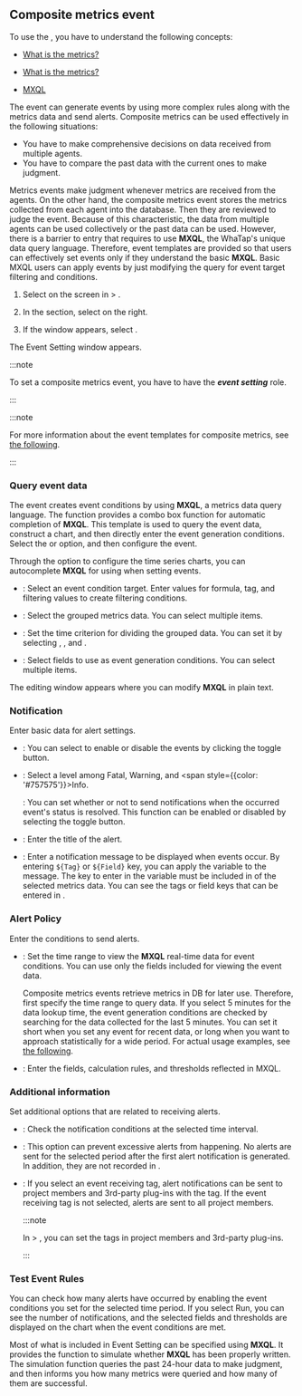 ## Composite metrics event

To use the <Cmdname sid="composite_metrics" className="uitext" />, you have to understand the following concepts:

<Xclude product='npm'>

- [What is the metrics?](metrics-intro)

</Xclude>

<InDoc product='npm'>

- [What is the metrics?](../metrics/common-metrics-intro)

</InDoc>

- [MXQL](../mxql/mxql-overview)

The <Cmdname sid="composite_metrics" className="uitext" /> event can generate events by using more complex rules along with the metrics data and send alerts. Composite metrics can be used effectively in the following situations:

- You have to make comprehensive decisions on data received from multiple agents.
- You have to compare the past data with the current ones to make judgment.

Metrics events make judgment whenever metrics are received from the agents. On the other hand, the composite metrics event stores the metrics collected from each agent into the database. Then they are reviewed to judge the event. Because of this characteristic, the data from multiple agents can be used collectively or the past data can be used. However, there is a barrier to entry that requires to use **MXQL**, the WhaTap's unique data query language. Therefore, event templates are provided so that users can effectively set events only if they understand the basic **MXQL**. Basic MXQL users can apply events by just modifying the query for event target filtering and conditions.

1. Select <Cmdname sid="metrics" className="uitext" /> on the screen in <Cmdname sid="event_statistic" className="uitext" /> &gt; <Cmdname sid="event_setting" className="uitext" />.

2. In the <Cmdname sid="composite_metrics" className="uitext" /> section, select <Cmdname sid="add_notification" className="uitext" /> on the right.

3. If the <Cmdname sid="composite_metrics" className="uitext" /> window appears, select <Cmdname sid="create_new_composite_mxql_event" className="uitext" />.

The Event Setting window appears. 

<ImgLang img='set-event-cmetric.png' desc='Composite Metrics Event Setting' />

<Xclude product='server'>

:::note

To set a composite metrics event, you have to have the **_event setting_** role.

:::

</Xclude>

<InDoc product='server,postgresql,postgresql-v1,java,python,php,nodejs,golang,dotnet,browser'>

:::note

For more information about the event templates for composite metrics, see [the following](#composite-metrics-template).

:::

</InDoc>

### Query event data

<Cmdname sid="composite_metrics" className="uitext" /> The event creates event conditions by using <b>MXQL</b>, a metrics data query language. The <Cmdname sid="create_new_composite_mxql_event" className="uitext" /> function provides a combo box function for automatic completion of <b>MXQL</b>. This template is used to query the event data, construct a chart, and then directly enter the event generation conditions. Select the <Cmdname sid="widget" className="uitext" /> or <Cmdname sid="text" className="uitext" /> option, and then configure the event.

<Tabs>
<TabItem value='widget' label='Widget'>

Through the option to configure the time series charts, you can autocomplete **MXQL** for using when setting events.

<ImgLang img='set-event-data-view.png' desc='Event data inquiry' />

- <Cmdname sid="filter" className="uitext" />: Select an event condition target. Enter values for <LinkImage img="number-01.png" className="ico" /> formula, <LinkImage img="number-02.png" className="ico" /> tag, and <LinkImage img="number-03.png" className="ico" /> filtering values to create filtering conditions.

  <ImgLang img='set-event-cmetric-filter.png' desc='Filter' />

- <Cmdname sid="groupby" className="uitext" />: Select the grouped metrics data. You can select multiple items.

- <Cmdname sid="timeunit" className="uitext" />: Set the time criterion for dividing the grouped data. You can set it by selecting <Cmdname sid="second" className="uitext" />, <Cmdname sid="minute" className="uitext" />, and <Cmdname sid="hour" className="uitext" />.

- <Cmdname sid="field" className="uitext" />: Select fields to use as event generation conditions. You can select multiple items.

</TabItem>
<TabItem value='text' label='Text'>

The editing window appears where you can modify **MXQL** in plain text.

<ImgLang img='set-event-metrics-text.png' desc='Metrics Event - Text' />

</TabItem>
</Tabs>

### Notification

Enter basic data for alert settings.

- <Cmdname sid="enable_events" className="uitext" />: You can select to enable or disable the events by clicking the toggle button.

- <Cmdname sid="level" className="uitext" />: Select a level among <span class='vslow'>Fatal</span>, <span class='slow'>Warning</span>, and <span style={{color: '#757575'}}>Info</span>.

  <Cmdname sid="resolved_event_notification" className="uitext" />: You can set whether or not to send notifications when the occurred event's status is resolved. This function can be enabled or disabled by selecting the toggle button.

- <Cmdname sid="title" className="uitext" />: Enter the title of the alert.

- <Cmdname sid="message" className="uitext" />: Enter a notification message to be displayed when events occur. By entering <code>&#36;&#123;Tag&#125;</code> or <code>&#36;&#123;Field&#125;</code> key, you can apply the variable to the message. The key to enter in the variable must be included in <Cmdname sid="category" className="uitext" /> of the selected metrics data. You can see the tags or field keys that can be entered in <Cmdname sid="tag_count" className="uitext" />.

  <ImgLang img='event-config-message-example.png' desc='Message example' />

### Alert Policy

Enter the conditions to send alerts.

- <Cmdname sid="data_time_range" className="uitext" />: Set the time range to view the <b>MXQL</b> real-time data for event conditions. You can use only the fields included for viewing the event data.

  Composite metrics events retrieve metrics in DB for later use. Therefore, first specify the time range to query data. If you select 5 minutes for the data lookup time, the event generation conditions are checked by searching for the data collected for the last 5 minutes. You can set it short when you set any event for recent data, or long when you want to approach statistically for a wide period. For actual usage examples, see [the following](#template).

- <Cmdname sid="condition" className="uitext" />: Enter the fields, calculation rules, and thresholds reflected in MXQL.

### Additional information

Set additional options that are related to receiving alerts.

- <Cmdname sid="interval" className="uitext" />: Check the notification conditions at the selected time interval.

- <Cmdname sid="silent" className="uitext" />: This option can prevent excessive alerts from happening. No alerts are sent for the selected period after the first alert notification is generated. In addition, they are not recorded in <Cmdname sid="event_history" className="uitext" />.

- <Cmdname sid="event_tag" className="uitext" />: If you select an event receiving tag, alert notifications can be sent to project members and 3rd-party plug-ins with the tag. If the event receiving tag is not selected, alerts are sent to all project members.

  :::note

  In <Cmdname sid="event_statistic" className="uitext" /> &gt; <Cmdname sid="event_receive_configuration" className="uitext" />, you can set the tags in project members and 3rd-party plug-ins.

  :::

### Test Event Rules

<ImgLang img='set-event-cmetric-test.png' desc='Testing event rules' />

You can check how many alerts have occurred by enabling the event conditions you set for the selected time period. If you select Run, you can see the number of notifications, and the selected fields and thresholds are displayed on the chart when the event conditions are met.

Most of what is included in Event Setting can be specified using **MXQL**. It provides the function to simulate whether **MXQL** has been properly written. The simulation function queries the past 24-hour data to make judgment, and then informs you how many metrics were queried and how many of them are successful.
